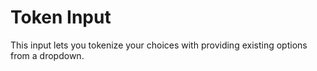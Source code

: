 
<Meta of={TokenInputStories} />

# Token Input

This input lets you tokenize your choices with providing existing options from a dropdown.

<Canvas of={Default} />
